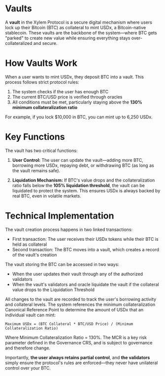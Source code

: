 # Vaults

A **vault** in the Xylem Protocol is a secure digital mechanism where users lock up their Bitcoin (BTC) as collateral to mint USDx, a Bitcoin-native stablecoin. These vaults are the backbone of the system—where BTC gets "parked" to create new value while ensuring everything stays over-collateralized and secure.

# How Vaults Work

When a user wants to mint USDx, they deposit BTC into a vault. This process follows strict protocol rules:

1. The system checks if the user has enough BTC
2. The current BTC/USD price is verified through oracles
3. All conditions must be met, particularly staying above the **130% minimum collateralization ratio**

For example, if you lock $10,000 in BTC, you can mint up to 6,250 USDx.

# Key Functions

The vault has two critical functions:

1. **User Control:** The user can update the vault—adding more BTC, borrowing more USDx, repaying debt, or withdrawing BTC (as long as the vault remains safe).

2. **Liquidation Mechanism:** If BTC's value drops and the collateralization ratio falls below the **105% liquidation threshold**, the vault can be liquidated to protect the system. This ensures USDx is always backed by real BTC, even in volatile markets.

# Technical Implementation

The vault creation process happens in two linked transactions:

* First transaction: The user receives their USDx tokens while their BTC is held as collateral
* Second transaction: The BTC moves into a vault, which creates a record of the vault's creation

The vault storing the BTC can be accessed in two ways:

* When the user updates their vault through any of the authorized validators
* When the vault's validators and oracle liquidate the vault if the collateral value drops to the Liquidation Threshold

All changes to the vault are recorded to track the user's borrowing activity and collateral levels. The system references the minimum collateralization Canonical Reference Point to determine the amount of USDx that an individual vault can mint:

```
Maximum USDx = (BTC Collateral * BTC/USD Price) / (Minimum Collateralization Ratio)
```

Where Minimum Collateralization Ratio = 130%. The MCR is a key risk parameter defined in the Governance CRS, and is subject to governance and therefore change.

Importantly, **the user always retains partial control**, and **the validators** simply ensure the protocol's rules are enforced—they never have unilateral control over your BTC. 